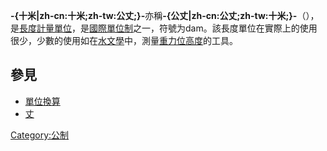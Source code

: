 {{Multiple issues|
{{unreferenced|time=2011-01-01T14:12:10+00:00}}
{{Prose|time=2020-09-28T09:13:30+00:00}}
{{Expand language|1=en|time=2020-09-28T09:13:30+00:00}}
}}
{{Infobox unit
| name = 公丈
| symbol   = dam
| standard = [[米制|公制]]
| quantity = [[長度|長度]]
| units1   = [[國際單位制|SI制]]
| inunits1 = {{val|10|ul=m}}
| units2   = [[英制單位|英制]]/[[美制單位|美制]] 單位
| inunits2 = {{convert|1|dam|yd|disp=out|comma=gaps|lk=on|sigfig=5}}<br /><!--
    --> {{convert|1|dam|in|disp=out|comma=gaps|lk=on|sigfig=5}}
}}
'''-{十米|zh-cn:十米;zh-tw:公丈;}-'''亦稱'''-{公丈|zh-cn:公丈;zh-tw:十米;}-'''（{{lang|en|dekameter}}），是[[長度|長度]][[計量單位|計量單位]]，是[[國際單位制|國際單位制]]之一，符號为dam。該長度單位在實際上的使用很少，少數的使用如在[[水文學|水文學]]中，測量[[重力位高度|重力位高度]]的工具。

==參見==
* [[單位換算|單位換算]]
* [[丈|丈]]

{{長度單位}}
[[Category:公制|Category:公制]]